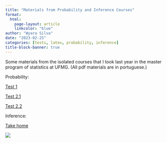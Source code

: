 ---
title: "Materials from Probability and Inference Courses"
format: 
  html:
    page-layout: article
    linkcolor: "blue"
author: "Wyara Silva"
date: "2023-02-25"
categories: [tests, latex, probability, inference]
title-block-banner: true
---

Some materials from the isolated courses that I took last year in the master program of statistics at UFMG. (All pdf materials are in portuguese.)

Probability:

[Test 1](probability_prova_1.pdf)

[Test 2.1](probability_prova_2.pdf)

[Test 2.2](probability_prova_2_v2.pdf)

Inference:

[Take home](inferencia_questao.pdf)

![](board.jpg)
